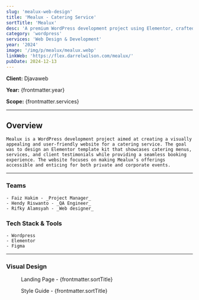 ```yaml
---
slug: 'mealux-web-design'
title: 'Mealux - Catering Service'
sortTitle: 'Mealux'
desc: 'A premium WordPress development project using Elementor, crafted as a sleek template kit for catering services with interactive menus and easy booking.'
category: 'wordpress'
services: 'Web Design & Development'
year: '2024'
image: '/img/p/mealux/mealux.webp'
linkWeb: 'https://flex.darrelwilson.com/mealux/'
pubDate: 2024-12-13
---
```


**Client:** Djavaweb

**Year:** {frontmatter.year}

**Scope:** {frontmatter.services}

---


## Overview

    Mealux is a WordPress development project aimed at creating a visually appealing and user-friendly website for a catering service. The goal was to design an Elementor template kit that showcases catering menus, services, and client testimonials while providing a seamless booking experience. The website focuses on making Mealux’s offerings accessible and enticing for both private and corporate events.

---

### Teams

    - Faiz Hakim - _Project Manager_
    - Hendy Riswanto - _QA Engineer_
    - Rifky Alamsyah - _Web designer_

### Tech Stack & Tools

    - Wordpress
    - Elementor
    - Figma

---

### Visual Design

<figure>
  <Picture
    src={landingPage}
    alt='high fidelity design'
    formats={['avif', 'webp']}
  />
  <figcaption class='text-center'>
    Landing Page - {frontmatter.sortTitle}
  </figcaption>
</figure>

<figure>
  <Picture
    src={styleGuide}
    alt='high fidelity design'
    formats={['avif', 'webp']}
  />
  <figcaption class='text-center'>
    Style Guide - {frontmatter.sortTitle}
  </figcaption>
</figure>
